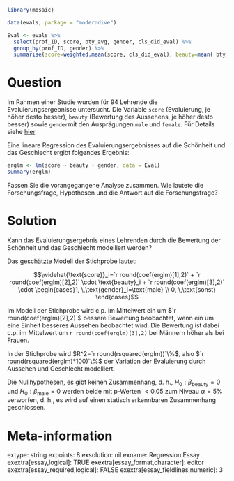 ```r
library(mosaic)
```


```r
data(evals, package = "moderndive")

Eval <- evals %>%
  select(prof_ID, score, bty_avg, gender, cls_did_eval) %>%
  group_by(prof_ID, gender) %>%
  summarise(score=weighted.mean(score, cls_did_eval), beauty=mean( bty_avg))
```


Question
========

Im Rahmen einer Studie wurden für 94 Lehrende die Evaluierungsergebnisse untersucht. Die Variable `score` (Evaluierung, je höher desto besser), `beauty` (Bewertung des Aussehens, je höher desto besser) sowie `gender`mit den Ausprägungen `male` und `female`. Für Details siehe [hier](https://www.openintro.org/data/index.php?data=evals).

Eine lineare Regression des Evaluierungsergebnisses auf die Schönheit und das Geschlecht ergibt folgendes Ergebnis:

```r
erglm <- lm(score ~ beauty + gender, data = Eval)
summary(erglm)
```

Fassen Sie die vorangegangene Analyse zusammen. Wie lautete die Forschungsfrage, Hypothesen und die Antwort auf die Forschungsfrage?

Solution
========

Kann das Evaluierungsergebnis eines Lehrenden durch die Bewertung der Schönheit und das Geschlecht modelliert werden?

Das geschätzte Modell der Stichprobe lautet:

$$\widehat{\text{score}}_i=`r round(coef(erglm)[1],2)` + `r round(coef(erglm)[2],2)` \cdot \text{beauty}_i + `r round(coef(erglm)[3],2)` \cdot \begin{cases}1, \,\text{gender}_i=\text{male} \\ 0, \,\text{sonst} \end{cases}$$

Im Modell der Stichprobe wird c.p. im Mittelwert ein um $`r round(coef(erglm)[2],2)`$ bessere Bewertung beobachtet, wenn ein um eine Einheit besseres Aussehen beobachtet wird. Die Bewertung ist dabei c.p. im Mittelwert um `r round(coef(erglm)[3],2)` bei Männern höher als bei Frauen.

In der Stichprobe wird $R^2=`r round(rsquared(erglm))`\%$, also $`r round(rsquared(erglm)*100)`\%$ der Variation der Evaluierung durch Aussehen und Geschlecht modelliert.

Die Nullhypothesen, es gibt keinen Zusammenhang, d. h., $H_0: \beta_{\text{beauty}}=0$ und $H_0: \beta_{\text{male}}=0$ werden beide mit p-Werten $<0.05$ zum Niveau $\alpha=5\%$ verworfen, d. h., es wird auf einen statisch erkennbaren Zusammenhang geschlossen.


Meta-information
================
extype: string
expoints: 8
exsolution: nil
exname: Regression Essay
exextra[essay,logical]: TRUE
exextra[essay_format,character]: editor
exextra[essay_required,logical]: FALSE
exextra[essay_fieldlines,numeric]: 3